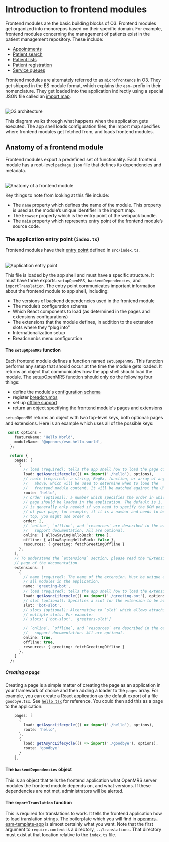 
# Introduction to frontend modules

Frontend modules are the basic building blocks of O3. Frontend modules get organized into monorepos based on their specific domain. For example, frontend modules concerning the management of patients exist in the patient management repository. These include:

- [Appointments](https://github.com/openmrs/openmrs-esm-patient-management/tree/main/packages/esm-appointments-app)
- [Patient search](https://github.com/openmrs/openmrs-esm-patient-management/tree/main/packages/esm-patient-search-app)
- [Patient lists](https://github.com/openmrs/openmrs-esm-patient-management/tree/main/packages/esm-patient-list-app)
- [Patient registration](https://github.com/openmrs/openmrs-esm-patient-management/tree/main/packages/esm-patient-registration-app)
- [Service queues](https://github.com/openmrs/openmrs-esm-patient-management/tree/main/packages/esm-outpatient-app)

Frontend modules are alternately referred to as `microfrontends` in O3. They get shipped in the ES module format, which explains the `esm-` prefix in their nomenclature. They get loaded into the application indirectly using a special JSON file called an [import map](http://localhost:3001/docs/core-concepts#import-map).

<br />
<Image src="/o3-execution.png" alt="O3 architecture" width={500} height={500} />

This diagram walks through what happens when the application gets executed. The app shell loads configuration files, the import map specifies where frontend modules get fetched from, and loads frontend modules.

## Anatomy of a frontend module

Frontend modules export a predefined set of functionality. Each frontend module has a root-level `package.json` file that defines its dependencies and metadata.

<br />
<Image
  src="/anatomy.png"
  alt="Anatomy of a frontend module"
  width={500}
  height={500}
/>

Key things to note from looking at this file include:

- The `name` property which defines the name of the module. This property is used as the module’s unique identifier in the import map.
- The `browser` property which is the entry point of the webpack bundle.
- The `main` property which represents entry point of the frontend module’s source code.

### The application entry point (`index.ts`)

Frontend modules have their [entry point](https://webpack.js.org/concepts/entry-points/) defined in `src/index.ts`.

<br />
<Image
  src="/entrypoint.png"
  alt="Application entry point"
  width={500}
  height={500}
/>

This file is loaded by the app shell and must have a specific structure. It must have three exports: `setupOpenMRS`, `backendDependencies`, and `importTranslation`. The entry point communicates important information about the frontend module to app shell, including:

- The versions of backend dependencies used in the frontend module
- The module’s configuration schema
- Which React components to load (as determined in the pages and extensions configurations)
- The extensions that the module defines, in addition to the extension slots where they “plug into"
- Internationalization setup
- Breadcrumbs menu configuration

#### The `setupOpenMRS` function

Each frontend module defines a function named `setupOpenMRS`. This function performs any setup that should occur at the time the module gets loaded. It returns an object that communicates how the app shell should load the module. The setupOpenMRS function should only do the following four things:

- define the module's [configuration schema](config.md)
- register [breadcrumbs](breadcrumbs.md)
- set up [offline support](../offline/offline.md)
- return an object specifying the frontend module's pages and extensions

`setupOpenMRS` returns an object with two top-level keys, both optional: pages and extensions. Here is an example which uses all of the possible keys:

```ts copy
 const options =
    featureName: 'Hello World',
    moduleName: '@openmrs/esm-hello-world',
  };

  return {
    pages: [
      {
        // load (required): tells the app shell how to load the page content
        load: getAsyncLifecycle(() => import('./hello'), options),
        // route (required): a string, RegEx, function, or array of any of the
        //   above, which will be used to determine when to load the
        //   frontend module content. It will be matched against the URL path.
        route: 'hello',
        // order (optional): a number which specifies the order in which the
        // page should be loaded in the application. The default is 1. This
        // is generally only needed if you need to specify the DOM position
        // of your page; for example, if it is a navbar and needs to be at the
        // top, you might use order 0.
        order: 2,
        // `online`, `offline`, and `resources` are described in the offline
        //   support documentation. All are optional.
        online: { allowSayingHelloBack: true },
        offline: { allowSayingHelloBack: false },
        resources: { greeting: fetchGreetingOffline }
      },
    ],
    // To understand the `extensions` section, please read the "Extension System"
    // page of the documentation.
    extensions: [
      {
        // name (required): The name of the extension. Must be unique across
        // all modules in the application.
        name: 'greeting-bot',
        // load (required): tells the app shell how to load the extension content
        load: getAsyncLifecycle(() => import('./greeting-bot'), options),
        // slot (optional): Specifies a slot for the extension to be attached to.
        slot: 'bot-slot',
        // slots (optional): Alternative to `slot` which allows attaching to
        // multiple slots. For example:
        // slots: ['bot-slot', 'greeters-slot']

        // `online`, `offline`, and `resources` are described in the offline
        //   support documentation. All are optional.
        online: true,
        offline: true,
        resources: { greeting: fetchGreetingOffline }
      },
    ]
  };
```

##### Creating a page

Creating a page is a simple matter of creating the page as an application
in your framework of choice and then adding a loader to the `pages` array.
For example, you can create a React application as the default export
of a file `goodbye.tsx`. See
[`hello.tsx`](https://github.com/openmrs/openmrs-esm-template-app/blob/master/src/hello.tsx)
for reference. You could then add this as a page to the application:

```typescript
    pages: [
      {
        load: getAsyncLifecycle(() => import('./hello'), options),
        route: 'hello',
      },
      {
        load: getAsyncLifecycle(() => import('./goodbye'), options),
        route: 'goodbye'
      }
    ],
```

#### The `backendDependencies` object

This is an object that tells the frontend application what OpenMRS server modules
the frontend module depends on, and what versions. If these dependencies are not
met, administrators will be alerted.

#### The `importTranslation` function

This is required for translations to work. It tells the frontend application
how to load translation strings. The boilerplate which you will find in
[openmrs-esm-template-app](https://github.com/openmrs/openmrs-esm-template-app/blob/master/src/index.ts)
is almost certainly what you want. Note that the first argument to
`require.context` is a directory, `../translations`.
That directory must exist at that location relative to the `index.ts` file.
